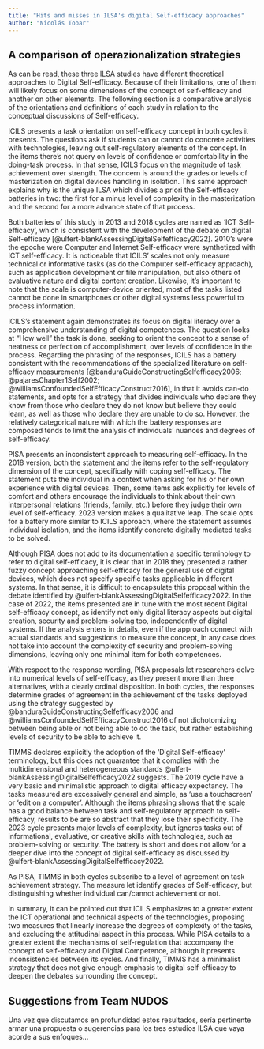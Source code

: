 ```yaml
---
title: "Hits and misses in ILSA's digital Self-efficacy approaches"
author: "Nicolás Tobar"
---
```


## A comparison of operazionalization strategies

As can be read, these three ILSA studies have different theoretical approaches to Digital Self-efficacy. Because of their limitations, one of them will likely focus on some dimensions of the concept of self-efficacy and another on other elements. The following section is a comparative analysis of the orientations and definitions of each study in relation to the conceptual discussions of Self-efficacy.

ICILS presents a task orientation on self-efficacy concept in both cycles it presents. The questions ask if students can or cannot do concrete activities with technologies, leaving out self-regulatory elements of the concept. In the items there’s not query on levels of confidence or comfortability in the doing-task process. In that sense, ICILS focus on the magnitude of task achievement over strength. The concern is around the grades or levels of masterization on digital devices handling in isolation. This same approach explains why is the unique ILSA which divides a priori the Self-efficacy batteries in two: the first for a minus level of complexity in the masterization and the second for a more advance state of that process.

Both batteries of this study in 2013 and 2018 cycles are named as ‘ICT Self-efficacy’, which is consistent with the development of the debate on digital Self-efficacy [@ulfert-blankAssessingDigitalSelfefficacy2022]. 2010’s were the epoche were Computer and Internet Self-efficacy were synthetized with ICT self-efficacy. It is noticeable that ICILS’ scales not only measure technical or informative tasks (as do the Computer self-efficacy approach), such as application development or file manipulation, but also others of evaluative nature and digital content creation. Likewise, it’s important to note that the scale is computer-device oriented, most of the tasks listed cannot be done in smartphones or other digital systems less powerful to process information.

ICILS's statement again demonstrates its focus on digital literacy over a comprehensive understanding of digital competences. The question looks at “How well” the task is done, seeking to orient the concept to a sense of neatness or perfection of accomplishment, over levels of confidence in the process. Regarding the phrasing of the responses, ICILS has a battery consistent with the recommendations of the specialized literature on self-efficacy measurements [@banduraGuideConstructingSelfefficacy2006; @pajaresChapter1Self2002; @williamsConfoundedSelfEfficacyConstruct2016], in that it avoids can-do statements, and opts for a strategy that divides individuals who declare they know from those who declare they do not know but believe they could learn, as well as those who declare they are unable to do so. However, the relatively categorical nature with which the battery responses are composed tends to limit the analysis of individuals' nuances and degrees of self-efficacy.

PISA presents an inconsistent approach to measuring self-efficacy. In the 2018 version, both the statement and the items refer to the self-regulatory dimension of the concept, specifically with coping self-efficacy. The statement puts the individual in a context when asking for his or her own experience with digital devices. Then, some items ask explicitly for levels of comfort and others encourage the individuals to think about their own interpersonal relations (friends, family, etc.) before they judge their own level of self-efficacy. 2023 version makes a qualitative leap. The scale opts for a battery more similar to ICILS approach, where the statement assumes individual isolation, and the items identify concrete digitally mediated tasks to be solved. 

Although PISA does not add to its documentation a specific terminology to refer to digital self-efficacy, it is clear that in 2018 they presented a rather fuzzy concept approaching self-efficacy for the general use of digital devices, which does not specify specific tasks applicable in different systems. In that sense, it is difficult to encapsulate this proposal within the debate identified by @ulfert-blankAssessingDigitalSelfefficacy2022. In the case of 2022, the items presented are in tune with the most recent Digital self-efficacy concept, as identify not only digital literacy aspects but digital creation, security and problem-solving too, independently of digital systems. If the analysis enters in details, even if the approach connect with actual standards and suggestions to measure the concept, in any case does not take into account the complexity of security and problem-solving dimensions, leaving only one minimal item for both competences.

With respect to the response wording, PISA proposals let researchers delve into numerical levels of self-efficacy, as they present more than three alternatives, with a clearly ordinal disposition. In both cycles, the responses determine grades of agreement in the achievement of the tasks deployed using the strategy suggested by @banduraGuideConstructingSelfefficacy2006 and @williamsConfoundedSelfEfficacyConstruct2016 of not dichotomizing between being able or not being able to do the task, but rather establishing levels of security to be able to achieve it.

TIMMS declares explicitly the adoption of the ‘Digital Self-efficacy’ terminology, but this does not guarantee that it complies with the multidimensional and heterogeneous standards @ulfert-blankAssessingDigitalSelfefficacy2022 suggests. The 2019 cycle have a very basic and minimalistic approach to digital efficacy expectancy. The tasks measured are excessively general and simple, as ‘use a touchscreen’ or ‘edit on a computer’. Although the items phrasing shows that the scale has a good balance between task and self-regulatory approach to self-efficacy, results to be are so abstract that they lose their specificity. The 2023 cycle presents major levels of complexity, but ignores tasks out of informational, evaluative, or creative skills with technologies, such as problem-solving or security. The battery is short and does not allow for a deeper dive into the concept of digital self-efficacy as discussed by @ulfert-blankAssessingDigitalSelfefficacy2022.

As PISA, TIMMS in both cycles subscribe to a level of agreement on task achievement strategy. The measure let identify grades of Self-efficacy, but distinguishing whether individual can/cannot achievement or not.

In summary, it can be pointed out that ICILS emphasizes to a greater extent the ICT operational and technical aspects of the technologies, proposing two measures that linearly increase the degrees of complexity of the tasks, and excluding the attitudinal aspect in this process. While PISA details to a greater extent the mechanisms of self-regulation that accompany the concept of self-efficacy and Digital Competence, although it presents inconsistencies between its cycles. And finally, TIMMS has a minimalist strategy that does not give enough emphasis to digital self-efficacy to deepen the debates surrounding the concept.

## Suggestions from Team NUDOS

Una vez que discutamos en profundidad estos resultados, sería pertinente armar una propuesta o sugerencias para los tres estudios ILSA que vaya acorde a sus enfoques...